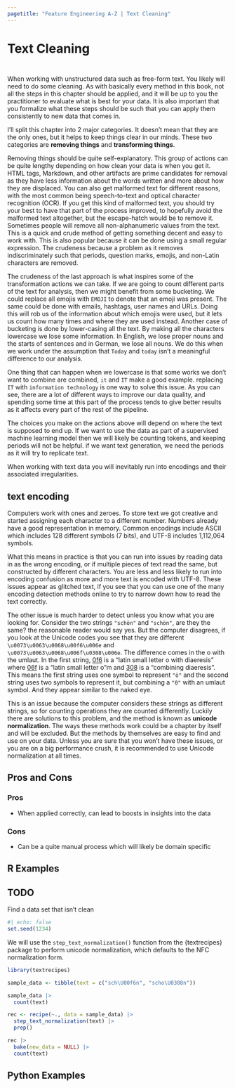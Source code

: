 ```yaml
---
pagetitle: "Feature Engineering A-Z | Text Cleaning"
---
```


# Text Cleaning {#sec-text-cleaning}

::: {style="visibility: hidden; height: 0px;"}
## Text Cleaning
:::

When working with unstructured data such as free-form text. You likely will need to do some cleaning. As with basically every method in this book, not all the steps in this chapter should be applied, and it will be up to you the practitioner to evaluate what is best for your data. It is also important that you formalize what these steps should be such that you can apply them consistently to new data that comes in.

I'll split this chapter into 2 major categories. It doesn't mean that they are the only ones, but it helps to keep things clear in our minds. These two categories are **removing things** and **transforming things**.

Removing things should be quite self-explanatory. This group of actions can be quite lengthy depending on how clean your data is when you get it. HTML tags, Markdown, and other artifacts are prime candidates for removal as they have less information about the words written and more about how they are displaced. You can also get malformed text for different reasons, with the most common being speech-to-text and optical character recognition (OCR). If you get this kind of malformed text, you should try your best to have that part of the process improved, to hopefully avoid the malformed text altogether, but the escape-hatch would be to remove it. Sometimes people will remove all non-alphanumeric values from the text. This is a quick and crude method of getting something decent and easy to work with. This is also popular because it can be done using a small regular expression. The crudeness because a problem as it removes indiscriminately such that periods, question marks, emojis, and non-Latin characters are removed.

The crudeness of the last approach is what inspires some of the transformation actions we can take. If we are going to count different parts of the text for analysis, then we might benefit from some bucketing. We could replace all emojis with `EMOJI` to denote that an emoji was present. The same could be done with emails, hashtags, user names and URLs. Doing this will rob us of the information about which emojis were used, but it lets us count how many times and where they are used instead. Another case of bucketing is done by lower-casing all the text. By making all the characters lowercase we lose some information. In English, we lose proper nouns and the starts of sentences and in German, we lose all nouns. We do this when we work under the assumption that `Today` and `today` isn't a meaningful difference to our analysis.

One thing that can happen when we lowercase is that some works we don't want to combine are combined, `it` and `IT` make a good example. replacing `IT` with `information technology` is one way to solve this issue. As you can see, there are a lot of different ways to improve our data quality, and spending some time at this part of the process tends to give better results as it affects every part of the rest of the pipeline.

The choices you make on the actions above will depend on where the text is supposed to end up. If we want to use the data as part of a supervised machine learning model then we will likely be counting tokens, and keeping periods will not be helpful. if we want text generation, we need the periods as it will try to replicate text.

When working with text data you will inevitably run into encodings and their associated irregularities.

::: {.callout-note}
# text encoding

Computers work with ones and zeroes. To store text we got creative and started assigning each character to a different number. Numbers already have a good representation in memory. Common encodings include ASCII which includes 128 different symbols (7 bits), and UTF-8 includes 1,112,064 symbols.
:::

What this means in practice is that you can run into issues by reading data in as the wrong encoding, or if multiple pieces of text read the same, but constructed by different characters. You are less and less likely to run into encoding confusion as more and more text is encoded with UTF-8. These issues appear as glitched text, if you see that you can use one of the many encoding detection methods online to try to narrow down how to read the text correctly.

The other issue is much harder to detect unless you know what you are looking for. Consider the two strings `"schön"` and `"schön"`, are they the same? the reasonable reader would say yes. But the computer disagrees, if you look at the Unicode codes you see that they are different `\u0073\u0063\u0068\u00f6\u006e` and `\u0073\u0063\u0068\u006f\u0308\u006e`. The difference comes in the o with the umlaut. In the first string, [\u00f6](https://www.fileformat.info/info/unicode/char/00f6/index.htm) is a "latin small letter o with diaeresis" where [\u006f](https://www.fileformat.info/info/unicode/char/006f/index.htm) is a "latin small letter o"m and [\u0308](https://www.fileformat.info/info/unicode/char/0308/index.htm) is a "combining diaeresis". This means the first string uses one symbol to represent `"ö"` and the second string uses two symbols to represent it, but combining a `"0"` with an umlaut symbol. And they appear similar to the naked eye.

This is an issue because the computer considers these strings as different strings, so for counting operations they are counted differently. Luckily there are solutions to this problem, and the method is known as **unicode normalization**. The ways these methods work could be a chapter by itself and will be excluded. But the methods by themselves are easy to find and use on your data. Unless you are sure that you won't have these issues, or you are on a big performance crush, it is recommended to use Unicode normalization at all times. 

## Pros and Cons

### Pros

- When applied correctly, can lead to boosts in insights into the data

### Cons

- Can be a quite manual process which will likely be domain specific

## R Examples

::: {.callout-caution}
# TODO

Find a data set that isn't clean
:::

```r
#| echo: false
set.seed(1234)
```

We will use the `step_text_normalization()` function from the {textrecipes} package to perform unicode normalization, which defaults to the NFC normalization form.

```r
library(textrecipes)

sample_data <- tibble(text = c("sch\U00f6n", "scho\U0308n"))

sample_data |>
  count(text)

rec <- recipe(~., data = sample_data) |>
  step_text_normalization(text) |>
  prep()

rec |>
  bake(new_data = NULL) |>
  count(text)
```

## Python Examples

